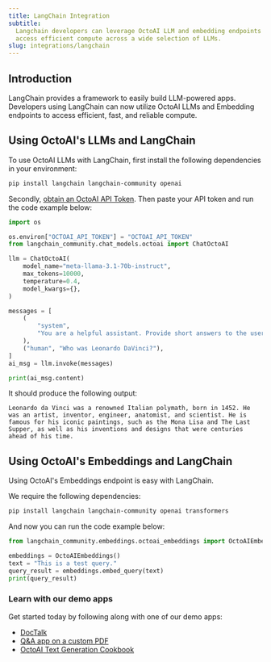 ```yaml
---
title: LangChain Integration
subtitle:
  Langchain developers can leverage OctoAI LLM and embedding endpoints to easily
  access efficient compute across a wide selection of LLMs.
slug: integrations/langchain
---
```


## Introduction

LangChain provides a framework to easily build LLM-powered apps. Developers using LangChain can now utilize OctoAI LLMs and Embedding endpoints
to access efficient, fast, and reliable compute.

## Using OctoAI's LLMs and LangChain

To use OctoAI LLMs with LangChain, first install the following dependencies in your environment:
```bash
pip install langchain langchain-community openai
```

Secondly, [obtain an OctoAI API Token](/docs/getting-started/how-to-create-octoai-access-token).
Then paste your API token and run the code example below:

```python
import os

os.environ["OCTOAI_API_TOKEN"] = "OCTOAI_API_TOKEN"
from langchain_community.chat_models.octoai import ChatOctoAI

llm = ChatOctoAI(
    model_name="meta-llama-3.1-70b-instruct",
    max_tokens=10000,
    temperature=0.4,
    model_kwargs={},
)

messages = [
    (
        "system",
        "You are a helpful assistant. Provide short answers to the user's questions.",
    ),
    ("human", "Who was Leonardo DaVinci?"),
]
ai_msg = llm.invoke(messages)

print(ai_msg.content)
```

It should produce the following output:

```
Leonardo da Vinci was a renowned Italian polymath, born in 1452. He was an artist, inventor, engineer, anatomist, and scientist. He is famous for his iconic paintings, such as the Mona Lisa and The Last Supper, as well as his inventions and designs that were centuries ahead of his time.
```

## Using OctoAI's Embeddings and LangChain
Using OctoAI's Embeddings endpoint is easy with LangChain.

We require the following dependencies:
```bash
pip install langchain langchain-community openai transformers
```

And now you can run the code example below:
```python
from langchain_community.embeddings.octoai_embeddings import OctoAIEmbeddings

embeddings = OctoAIEmbeddings()
text = "This is a test query."
query_result = embeddings.embed_query(text)
print(query_result)
```

### Learn with our demo apps

Get started today by following along with one of our demo apps:

- [DocTalk](https://octo.ai/demos/doctalk/)
- [Q&A app on a custom PDF](https://octo.ai/demos/q-a-on-custom-pdf/)
- [OctoAI Text Generation Cookbook](https://github.com/octoml/octoai-textgen-cookbook/)

